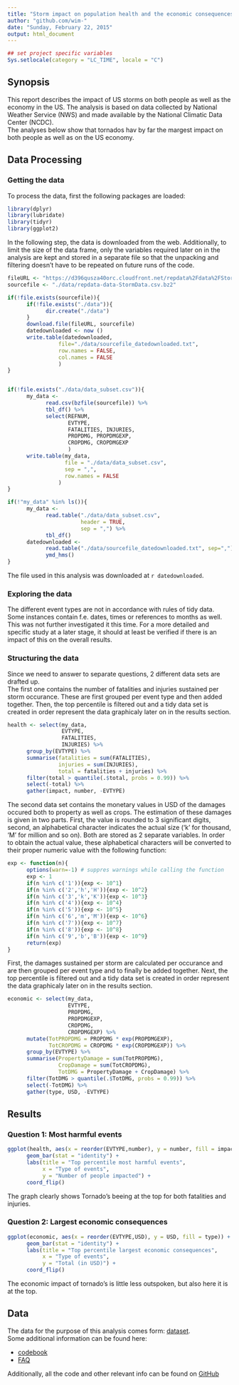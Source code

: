 ```yaml
---
title: "Storm impact on population health and the economic consequences"
author: "github.com/wim-"
date: "Sunday, February 22, 2015"
output: html_document
---
```

```r
## set project specific variables
Sys.setlocale(category = "LC_TIME", locale = "C")
```

## Synopsis
This report describes the impact of US storms on both people as well as the economy in the US. The analysis is based on data collected by National Weather Service (NWS) and made available by the National Climatic Data Center (NCDC).  
The analyses below show that tornados hav by far the margest impact on both people as well as on the US economy.


## Data Processing
### Getting the data
To process the data, first the following packages are loaded:
```r
library(dplyr)
library(lubridate)
library(tidyr)
library(ggplot2)
```

In the following step, the data is downloaded from the web. Additionally, to limit the size of the data frame, only the variables required later on in the analysis are kept and stored in a separate file so that the unpacking and filtering doesn't have to be repeated on future runs of the code.
```r
fileURL <- "https://d396qusza40orc.cloudfront.net/repdata%2Fdata%2FStormData.csv.bz2"
sourcefile <- "./data/repdata-data-StormData.csv.bz2"

if(!file.exists(sourcefile)){
      if(!file.exists("./data")){
            dir.create("./data")
      }
      download.file(fileURL, sourcefile)
      datedownloaded <- now ()
      write.table(datedownloaded,
                file="./data/sourcefile_datedownloaded.txt",
                row.names = FALSE,
                col.names = FALSE
                )
}


if(!file.exists("./data/data_subset.csv")){
      my_data <-
            read.csv(bzfile(sourcefile)) %>%
            tbl_df() %>%
            select(REFNUM,
                   EVTYPE,
                   FATALITIES, INJURIES,
                   PROPDMG, PROPDMGEXP,
                   CROPDMG, CROPDMGEXP
                   )
      write.table(my_data,
                  file = "./data/data_subset.csv",
                  sep = ",",
                  row.names = FALSE
                )
}

if(!"my_data" %in% ls()){
      my_data <-
            read.table("./data/data_subset.csv",
                       header = TRUE,
                       sep = ",") %>%
            tbl_df()
      datedownloaded <-
            read.table("./data/sourcefile_datedownloaded.txt", sep=",")[1,1] %>%
            ymd_hms()
}
```
The file used in this analysis was downloaded at `r datedownloaded`.

### Exploring the data
The different event types are not in accordance with rules of tidy data. Some instances contain f.e. dates, times or references to months as well. This was not further investigated it this time. For a more detailed and specific study at a later stage, it should at least be verified if there is an impact of this on the overall results.

### Structuring the data
Since we need to answer to separate questions, 2 different data sets are drafted up.  
The first one contains the number of fatalities and injuries sustained per storm occurance. These are first grouped per event type and then added together. Then, the top percentile is filtered out and a tidy data set is created in order represent the data graphicaly later on in the results section.
```r
health <- select(my_data,
                 EVTYPE,
                 FATALITIES,
                 INJURIES) %>%
      group_by(EVTYPE) %>%
      summarise(fatalities = sum(FATALITIES),
                injuries = sum(INJURIES),
                total = fatalities + injuries) %>%
      filter(total > quantile(.$total, probs = 0.99)) %>%
      select(-total) %>%
      gather(impact, number, -EVTYPE)
```

The second data set contains the monetary values in USD of the damages occured both to property as well as crops. The estimation of these damages is given in two parts. First, the value is rounded to 3 significant digits, second, an alphabetical character indicates the actual size ('k' for thousand, 'M' for million and so on). Both are stored as 2 separate variables. In order to obtain the actual value, these alphabetical characters will be converted to their proper numeric value with the following function:
```r
exp <- function(n){
      options(warn=-1) # suppres warnings while calling the function
      exp <- 1
      if(n %in% c('1')){exp <- 10^1}
      if(n %in% c('2','h','H')){exp <- 10^2}
      if(n %in% c('3','k','K')){exp <- 10^3}
      if(n %in% c('4')){exp <- 10^4}
      if(n %in% c('5')){exp <- 10^5}
      if(n %in% c('6','m','M')){exp <- 10^6}
      if(n %in% c('7')){exp <- 10^7}
      if(n %in% c('8')){exp <- 10^8}
      if(n %in% c('9','b','B')){exp <- 10^9}
      return(exp)
}
```

First, the damages sustained per storm are calculated per occurance and are then grouped per event type and to finally be added together. Next, the top percentile is filtered out and a tidy data set is created in order represent the data graphicaly later on in the results section.
```r
economic <- select(my_data,
                   EVTYPE,  
                   PROPDMG,
                   PROPDMGEXP,
                   CROPDMG,
                   CROPDMGEXP) %>%
      mutate(TotPROPDMG = PROPDMG * exp(PROPDMGEXP),
             TotCROPDMG = CROPDMG * exp(CROPDMGEXP)) %>%
      group_by(EVTYPE) %>%
      summarise(PropertyDamage = sum(TotPROPDMG),
                CropDamage = sum(TotCROPDMG),
                TotDMG = PropertyDamage + CropDamage) %>%
      filter(TotDMG > quantile(.$TotDMG, probs = 0.99)) %>%
      select(-TotDMG) %>%
      gather(type, USD, -EVTYPE)
```

## Results
### Question 1: Most harmful events
```r
ggplot(health, aes(x = reorder(EVTYPE,number), y = number, fill = impact)) +
      geom_bar(stat = "identity") +
      labs(title = "Top percentile most harmful events",
           x = "Type of events", 
           y = "Number of people impacted") +
      coord_flip()
```

The graph clearly shows Tornado's beeing at the top for both fatalities and injuries.

### Question 2: Largest economic consequences
```r
ggplot(economic, aes(x = reorder(EVTYPE,USD), y = USD, fill = type)) +
      geom_bar(stat = "identity") +
      labs(title = "Top percentile largest economic consequences",
           x = "Type of events", 
           y = "Total (in USD)") +
      coord_flip()
```

The economic impact of tornado's is little less outspoken, but also here it is at the top.

## Data
The data for the purpose of this analysis comes form: [dataset](https://d396qusza40orc.cloudfront.net/repdata%2Fdata%2FStormData.csv.bz2).  
Some additional information can be found here:

- [codebook](https://d396qusza40orc.cloudfront.net/repdata%2Fpeer2_doc%2Fpd01016005curr.pdf)
- [FAQ](https://d396qusza40orc.cloudfront.net/repdata%2Fpeer2_doc%2FNCDC%20Storm%20Events-FAQ%20Page.pdf)

Additionally, all the code and other relevant info can be found on [GitHub](https://github.com/wim-/ReproducibleResearchCP2)